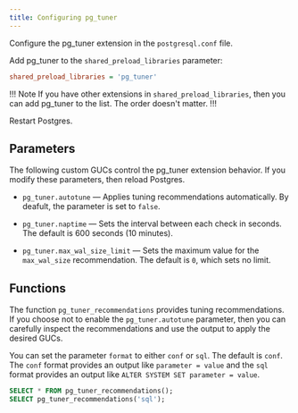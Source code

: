 ```yaml
---
title: Configuring pg_tuner
--- 
```


Configure the pg_tuner extension in the `postgresql.conf` file. 

Add pg_tuner to the `shared_preload_libraries` parameter:

```ini
shared_preload_libraries = 'pg_tuner'
```

!!! Note
If you have other extensions in `shared_preload_libraries`, then you can add pg_tuner to the list. The order doesn't matter. 
!!!

Restart Postgres. 

## Parameters 

The following custom GUCs control the pg_tuner extension behavior. If you modify these parameters, then reload Postgres.

- `pg_tuner.autotune` &mdash; Applies tuning recommendations automatically. By deafult, the parameter is set to `false`. 

- `pg_tuner.naptime` &mdash; Sets the interval between each check in seconds. The default is 600 seconds (10 minutes).

- `pg_tuner.max_wal_size_limit` &mdash; Sets the maximum value for the `max_wal_size` recommendation. The default is `0`, which sets no limit.

## Functions 

The function `pg_tuner_recommendations` provides tuning recommendations. If you choose not to enable the `pg_tuner.autotune` parameter, then you can carefully inspect the recommendations and use the output to apply the desired GUCs.

You can set the parameter `format` to either `conf` or `sql`. The default is `conf`. The `conf` format provides an output like `parameter = value` and the `sql` format provides an output like `ALTER SYSTEM SET parameter = value`.

```sql
SELECT * FROM pg_tuner_recommendations();
SELECT pg_tuner_recommendations('sql');
```
